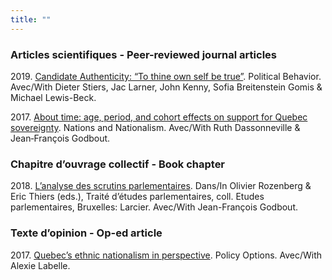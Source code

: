 ```yaml
---
title: ""
---
```


### Articles scientifiques - Peer-reviewed journal articles

2019\. [Candidate Authenticity: "To thine own self be true"](https://link.springer.com/article/10.1007/s11109-019-09589-y). Political Behavior. Avec/With Dieter Stiers, Jac Larner, John Kenny, Sofia Breitenstein Gomis & Michael Lewis-Beck.

2017\. [About time: age, period, and cohort effects on support for Quebec sovereignty](https://onlinelibrary.wiley.com/doi/pdf/10.1111/nana.12378). Nations and Nationalism. Avec/With Ruth Dassonneville & Jean‐François Godbout. 


### Chapitre d'ouvrage collectif - Book chapter

2018\. [L'analyse des scrutins parlementaires](https://www.larciergroup.com/fr/traite-d-etudes-parlementaires-2018-9782802760481.html). Dans/In Olivier Rozenberg & Eric Thiers (eds.), Traité d'études parlementaires, coll. Etudes parlementaires, Bruxelles: Larcier. Avec/With Jean-François Godbout. 

### Texte d'opinion - Op-ed article

2017\. [Quebec’s ethnic nationalism in perspective](http://policyoptions.irpp.org/magazines/february-2017/quebecs-ethnic-nationalism-in-perspective/). Policy Options. Avec/With Alexie Labelle. 
